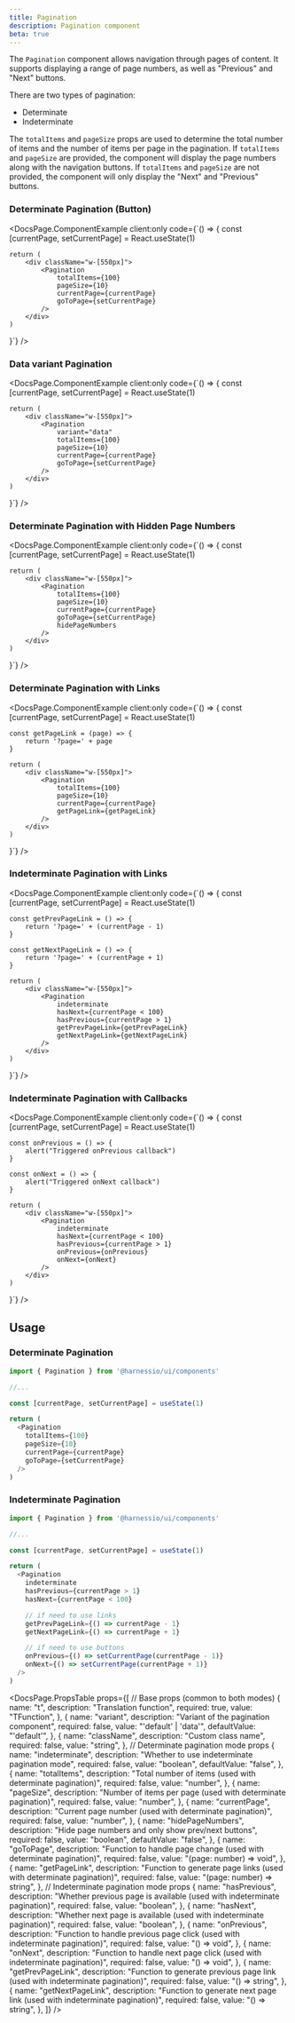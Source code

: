 ```yaml
---
title: Pagination
description: Pagination component
beta: true
---
```


The `Pagination` component allows navigation through pages of content. It supports displaying a range of page numbers, as well as "Previous" and "Next" buttons.

There are two types of pagination:

- Determinate
- Indeterminate

The `totalItems` and `pageSize` props are used to determine the total number of items and the number of items per page in the pagination. If `totalItems` and `pageSize` are provided, the component will display the page numbers along with the navigation buttons. If `totalItems` and `pageSize` are not provided, the component will only display the "Next" and "Previous" buttons.


### Determinate Pagination (Button)

<DocsPage.ComponentExample
  client:only
  code={`() => {
    const [currentPage, setCurrentPage] = React.useState(1)

    return (
        <div className="w-[550px]">
            <Pagination
                totalItems={100}
                pageSize={10}
                currentPage={currentPage}
                goToPage={setCurrentPage}
            />
        </div>
    )

}`} />

### Data variant Pagination

<DocsPage.ComponentExample
  client:only
  code={`() => {
    const [currentPage, setCurrentPage] = React.useState(1)

    return (
        <div className="w-[550px]">
            <Pagination
                variant="data"
                totalItems={100}
                pageSize={10}
                currentPage={currentPage}
                goToPage={setCurrentPage}
            />
        </div>
    )

}`} />

### Determinate Pagination with Hidden Page Numbers

<DocsPage.ComponentExample
  client:only
  code={`() => {
    const [currentPage, setCurrentPage] = React.useState(1)

    return (
        <div className="w-[550px]">
            <Pagination
                totalItems={100}
                pageSize={10}
                currentPage={currentPage}
                goToPage={setCurrentPage}
                hidePageNumbers
            />
        </div>
    )

}`} />

### Determinate Pagination with Links

<DocsPage.ComponentExample
  client:only
  code={`() => {
    const [currentPage, setCurrentPage] = React.useState(1)
    
    const getPageLink = (page) => {
        return '?page=' + page
    }

    return (
        <div className="w-[550px]">
            <Pagination
                totalItems={100}
                pageSize={10}
                currentPage={currentPage}
                getPageLink={getPageLink}
            />
        </div>
    )

}`} />

### Indeterminate Pagination with Links

<DocsPage.ComponentExample
  client:only
  code={`() => {
    const [currentPage, setCurrentPage] = React.useState(1)
    
    const getPrevPageLink = () => {
        return '?page=' + (currentPage - 1)
    }

    const getNextPageLink = () => {
        return '?page=' + (currentPage + 1)
    }

    return (
        <div className="w-[550px]">
            <Pagination
                indeterminate
                hasNext={currentPage < 100}
                hasPrevious={currentPage > 1}
                getPrevPageLink={getPrevPageLink}
                getNextPageLink={getNextPageLink}
            />
        </div>
    )

}`} />

### Indeterminate Pagination with Callbacks

<DocsPage.ComponentExample
  client:only
  code={`() => {
    const [currentPage, setCurrentPage] = React.useState(1)
    
    const onPrevious = () => {
        alert("Triggered onPrevious callback")
    }

    const onNext = () => {
        alert("Triggered onNext callback")
    }

    return (
        <div className="w-[550px]">
            <Pagination
                indeterminate
                hasNext={currentPage < 100}
                hasPrevious={currentPage > 1}
                onPrevious={onPrevious}
                onNext={onNext}
            />
        </div>
    )

}`} />

## Usage

### Determinate Pagination

```typescript jsx
import { Pagination } from '@harnessio/ui/components'

//...

const [currentPage, setCurrentPage] = useState(1)

return (
  <Pagination
    totalItems={100}
    pageSize={10}
    currentPage={currentPage}
    goToPage={setCurrentPage}
  />
)
```

### Indeterminate Pagination

```typescript jsx
import { Pagination } from '@harnessio/ui/components'

//...

const [currentPage, setCurrentPage] = useState(1)

return (
  <Pagination
    indeterminate
    hasPrevious={currentPage > 1}
    hasNext={currentPage < 100}

    // if need to use links
    getPrevPageLink={() => currentPage - 1}
    getNextPageLink={() => currentPage + 1}

    // if need to use buttons
    onPrevious={() => setCurrentPage(currentPage - 1)}
    onNext={() => setCurrentPage(currentPage + 1)}
  />
)
```

<DocsPage.PropsTable
  props={[
    // Base props (common to both modes)
    {
      name: "t",
      description: "Translation function",
      required: true,
      value: "TFunction",
    },
    {
      name: "variant",
      description: "Variant of the pagination component",
      required: false,
      value: "'default' | 'data'",
      defaultValue: "'default'",
    },
    {
      name: "className",
      description: "Custom class name",
      required: false,
      value: "string",
    },
    // Determinate pagination mode props
    {
      name: "indeterminate",
      description: "Whether to use indeterminate pagination mode",
      required: false,
      value: "boolean",
      defaultValue: "false",
    },
    {
      name: "totalItems",
      description: "Total number of items (used with determinate pagination)",
      required: false,
      value: "number",
    },
    {
      name: "pageSize",
      description:
        "Number of items per page (used with determinate pagination)",
      required: false,
      value: "number",
    },
    {
      name: "currentPage",
      description: "Current page number (used with determinate pagination)",
      required: false,
      value: "number",
    },
    {
      name: "hidePageNumbers",
      description: "Hide page numbers and only show prev/next buttons",
      required: false,
      value: "boolean",
      defaultValue: "false",
    },
    {
      name: "goToPage",
      description:
        "Function to handle page change (used with determinate pagination)",
      required: false,
      value: "(page: number) => void",
    },
    {
      name: "getPageLink",
      description:
        "Function to generate page links (used with determinate pagination)",
      required: false,
      value: "(page: number) => string",
    },
    // Indeterminate pagination mode props
    {
      name: "hasPrevious",
      description:
        "Whether previous page is available (used with indeterminate pagination)",
      required: false,
      value: "boolean",
    },
    {
      name: "hasNext",
      description:
        "Whether next page is available (used with indeterminate pagination)",
      required: false,
      value: "boolean",
    },
    {
      name: "onPrevious",
      description:
        "Function to handle previous page click (used with indeterminate pagination)",
      required: false,
      value: "() => void",
    },
    {
      name: "onNext",
      description:
        "Function to handle next page click (used with indeterminate pagination)",
      required: false,
      value: "() => void",
    },
    {
      name: "getPrevPageLink",
      description:
        "Function to generate previous page link (used with indeterminate pagination)",
      required: false,
      value: "() => string",
    },
    {
      name: "getNextPageLink",
      description:
        "Function to generate next page link (used with indeterminate pagination)",
      required: false,
      value: "() => string",
    },
  ]}
/>

